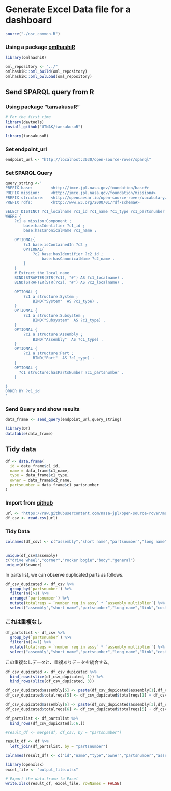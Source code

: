 # Generate Excel Data file for a dashboard


```r
source("./osr_common.R")
```

### Using a package [omlhashiR](https://github.com/UTNAK/omlhashiR) 

```r
library(omlhashiR)

oml_repository <- "../"
omlhashiR::oml_build(oml_repository)
omlhashiR::oml_owlLoad(oml_repository)
```

## Send SPARQL query from R

### Using package "tansakusuR"

```r
# For the first time 
library(devtools)
install_github("UTNAK/tansakusuR")

library(tansakusuR)
```


### Set endpoint_url

```r
endpoint_url <- "http://localhost:3030/open-source-rover/sparql"
```

### Set SPARQL Query

```r
query_string <-'
PREFIX base:        <http://imce.jpl.nasa.gov/foundation/base#>
PREFIX mission:     <http://imce.jpl.nasa.gov/foundation/mission#>
PREFIX structure:   <http://opencaesar.io/open-source-rover/vocabulary/structure#>
PREFIX rdfs:        <http://www.w3.org/2000/01/rdf-schema#>

SELECT DISTINCT ?c1_localname ?c1_id ?c1_name ?c1_type ?c1_partsnumber ?c2_localname ?c2_id ?c2_name
WHERE {
	?c1 a mission:Component ;
		base:hasIdentifier ?c1_id ;
		base:hasCanonicalName ?c1_name ;

    OPTIONAL{
        ?c1 base:isContainedIn ?c2 ;
        OPTIONAL{
            ?c2 base:hasIdentifier ?c2_id ;
                base:hasCanonicalName ?c2_name .
        }
    }
	# Extract the local name
    BIND(STRAFTER(STR(?c1), "#") AS ?c1_localname) .
    BIND(STRAFTER(STR(?c2), "#") AS ?c2_localname) .

	OPTIONAL {
		?c1 a structure:System ;
			BIND("System"  AS ?c1_type) .
	}
	OPTIONAL {
		?c1 a structure:Subsystem ;
			BIND("Subsystem"  AS ?c1_type) .
	}
	OPTIONAL {
		?c1 a structure:Assembly ;
			BIND("Assembly"  AS ?c1_type) .
	}
	OPTIONAL {
		?c1 a structure:Part ;
			BIND("Part"  AS ?c1_type) .
	}
	OPTIONAL {
	  ?c1 structure:hasPartsNumber ?c1_partsnumber .
	}

}
ORDER BY ?c1_id
'
```


### Send Query and show results

```r
data_frame <- send_query(endpoint_url,query_string)

library(DT)
datatable(data_frame)
```
## Tidy data
```r

df <- data.frame(
  id = data_frame$c1_id,
  name = data_frame$c1_name,
  type = data_frame$c1_type,
  owner = data_frame$c2_name,
  partsnumber = data_frame$c1_partsnumber
)
```


### Import from [github](https://github.com/nasa-jpl/open-source-rover/blob/master/parts_list/parts_list.csv)

```r
url <- "https://raw.githubusercontent.com/nasa-jpl/open-source-rover/master/parts_list/parts_list.csv"
df_csv <- read.csv(url)
```



### Tidy Data
```r
colnames(df_csv) <- c("assembly","short name","partsnumber","long name","link","cost","number req in assy","assembly multiplier")


unique(df_csv$assembly)
c("drive wheel","corner","rocker bogie","body","general")
unique(df$owner)


```
In parts list, we can observe duplicated parts as follows.

```r
df_csv_dupicated <- df_csv %>% 
  group_by(`partsnumber`) %>%
  filter(n()>1) %>%
  arrange(`partsnumber`) %>%
  mutate(totalreqs = `number req in assy` * `assembly multiplier`) %>%
  select("assembly","short name","partsnumber","long name","link","cost","totalreqs")
```

### これは重複なし
```r
df_partslist <- df_csv %>%
  group_by(`partsnumber`) %>%
  filter(n()<=1) %>%
  mutate(totalreqs = `number req in assy` * `assembly multiplier`) %>%
  select("assembly","short name","partsnumber","long name","link","cost","totalreqs")
```

この重複なしデータと、重複ありデータを統合する。

```r
df_csv_dupicated <- df_csv_dupicated %>% 
  bind_rows(slice(df_csv_dupicated, 1)) %>%
  bind_rows(slice(df_csv_dupicated, 3)) 

df_csv_dupicated$assembly[5] <- paste(df_csv_dupicated$assembly[1],df_csv_dupicated$assembly[2],sep = ",")
df_csv_dupicated$totalreqs[5] <- df_csv_dupicated$totalreqs[1] + df_csv_dupicated$totalreqs[2]

df_csv_dupicated$assembly[6] <- paste(df_csv_dupicated$assembly[3],df_csv_dupicated$assembly[4],sep = ",")
df_csv_dupicated$totalreqs[6] <- df_csv_dupicated$totalreqs[5] + df_csv_dupicated$totalreqs[6]

df_partslist <- df_partslist %>%
  bind_rows(df_csv_dupicated[5:6,])

```

```r
#result_df <- merge(df, df_csv, by = "partsnumber")

result_df <- df %>%
  left_join(df_partslist, by = "partsnumber") 

colnames(result_df) <- c("id","name","type","owner","partsnumber","assembly","shortname","longname","link","cost","totalreqs")

```


```r
library(openxlsx)
excel_file <- "output_file.xlsx"

# Export the data.frame to Excel
write.xlsx(result_df, excel_file, rowNames = FALSE)

```



